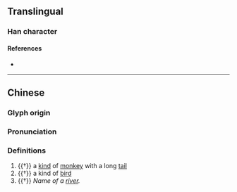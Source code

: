 {{character info}}
==Translingual==

===Han character===
{{Han char|rn=94|rad=犬|as=08|sn=11|four=|canj=KHOG|ids=⿰犭隹}}

====References====
* {{Han ref|kx=0713.250|dkj=20497|hdz=21353.130|uh=731A|ud=29466}}

----

==Chinese==
{{zh-forms}}

===Glyph origin===
{{Han etym}}

===Pronunciation===
{{zh-pron
|m=yá,wèi
|mc=y
|oc=y
|cat=n
}}

===Definitions===
{{zh-hanzi}}

# {{†}} a [[kind]] of [[monkey]] with a long [[tail]]
# {{†}} a kind of [[bird]]
# {{†}} ''Name of a [[river]].''